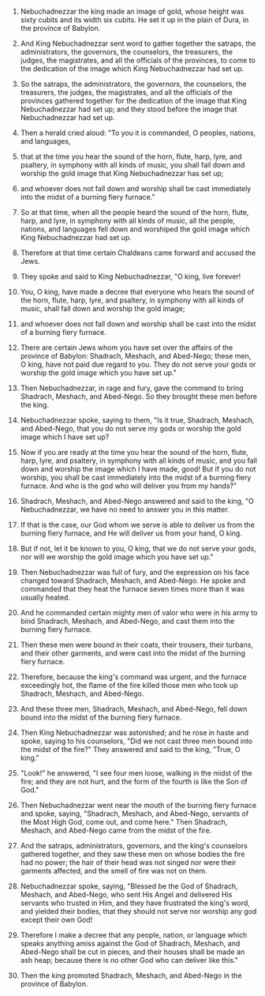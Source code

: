 
1. Nebuchadnezzar the king made an image of gold, whose height was sixty cubits and its width six cubits. He set it up in the plain of Dura, in the province of Babylon.

2. And King Nebuchadnezzar sent word to gather together the satraps, the administrators, the governors, the counselors, the treasurers, the judges, the magistrates, and all the officials of the provinces, to come to the dedication of the image which King Nebuchadnezzar had set up.

3. So the satraps, the administrators, the governors, the counselors, the treasurers, the judges, the magistrates, and all the officials of the provinces gathered together for the dedication of the image that King Nebuchadnezzar had set up; and they stood before the image that Nebuchadnezzar had set up.

4. Then a herald cried aloud: "To you it is commanded, O peoples, nations, and languages,

5. that at the time you hear the sound of the horn, flute, harp, lyre, and psaltery, in symphony with all kinds of music, you shall fall down and worship the gold image that King Nebuchadnezzar has set up;

6. and whoever does not fall down and worship shall be cast immediately into the midst of a burning fiery furnace."

7. So at that time, when all the people heard the sound of the horn, flute, harp, and lyre, in symphony with all kinds of music, all the people, nations, and languages fell down and worshiped the gold image which King Nebuchadnezzar had set up.

8. Therefore at that time certain Chaldeans came forward and accused the Jews.

9. They spoke and said to King Nebuchadnezzar, "O king, live forever!

10. You, O king, have made a decree that everyone who hears the sound of the horn, flute, harp, lyre, and psaltery, in symphony with all kinds of music, shall fall down and worship the gold image;

11. and whoever does not fall down and worship shall be cast into the midst of a burning fiery furnace.

12. There are certain Jews whom you have set over the affairs of the province of Babylon: Shadrach, Meshach, and Abed-Nego; these men, O king, have not paid due regard to you. They do not serve your gods or worship the gold image which you have set up."

13. Then Nebuchadnezzar, in rage and fury, gave the command to bring Shadrach, Meshach, and Abed-Nego. So they brought these men before the king.

14. Nebuchadnezzar spoke, saying to them, "Is it true, Shadrach, Meshach, and Abed-Nego, that you do not serve my gods or worship the gold image which I have set up?

15. Now if you are ready at the time you hear the sound of the horn, flute, harp, lyre, and psaltery, in symphony with all kinds of music, and you fall down and worship the image which I have made, good! But if you do not worship, you shall be cast immediately into the midst of a burning fiery furnace. And who is the god who will deliver you from my hands?"

16. Shadrach, Meshach, and Abed-Nego answered and said to the king, "O Nebuchadnezzar, we have no need to answer you in this matter.

17. If that is the case, our God whom we serve is able to deliver us from the burning fiery furnace, and He will deliver us from your hand, O king.

18. But if not, let it be known to you, O king, that we do not serve your gods, nor will we worship the gold image which you have set up."

19. Then Nebuchadnezzar was full of fury, and the expression on his face changed toward Shadrach, Meshach, and Abed-Nego. He spoke and commanded that they heat the furnace seven times more than it was usually heated.

20. And he commanded certain mighty men of valor who were in his army to bind Shadrach, Meshach, and Abed-Nego, and cast them into the burning fiery furnace.

21. Then these men were bound in their coats, their trousers, their turbans, and their other garments, and were cast into the midst of the burning fiery furnace.

22. Therefore, because the king's command was urgent, and the furnace exceedingly hot, the flame of the fire killed those men who took up Shadrach, Meshach, and Abed-Nego.

23. And these three men, Shadrach, Meshach, and Abed-Nego, fell down bound into the midst of the burning fiery furnace.

24. Then King Nebuchadnezzar was astonished; and he rose in haste and spoke, saying to his counselors, "Did we not cast three men bound into the midst of the fire?" They answered and said to the king, "True, O king."

25. "Look!" he answered, "I see four men loose, walking in the midst of the fire; and they are not hurt, and the form of the fourth is like the Son of God."

26. Then Nebuchadnezzar went near the mouth of the burning fiery furnace and spoke, saying, "Shadrach, Meshach, and Abed-Nego, servants of the Most High God, come out, and come here." Then Shadrach, Meshach, and Abed-Nego came from the midst of the fire.

27. And the satraps, administrators, governors, and the king's counselors gathered together, and they saw these men on whose bodies the fire had no power; the hair of their head was not singed nor were their garments affected, and the smell of fire was not on them.

28. Nebuchadnezzar spoke, saying, "Blessed be the God of Shadrach, Meshach, and Abed-Nego, who sent His Angel and delivered His servants who trusted in Him, and they have frustrated the king's word, and yielded their bodies, that they should not serve nor worship any god except their own God!

29. Therefore I make a decree that any people, nation, or language which speaks anything amiss against the God of Shadrach, Meshach, and Abed-Nego shall be cut in pieces, and their houses shall be made an ash heap; because there is no other God who can deliver like this."

30. Then the king promoted Shadrach, Meshach, and Abed-Nego in the province of Babylon.


